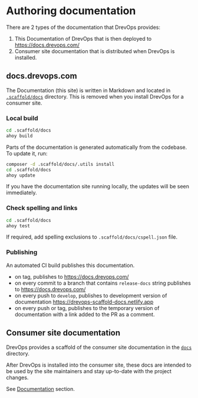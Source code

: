 # Authoring documentation

There are 2 types of the documentation that DrevOps provides:

1. This Documentation of DrevOps that is then deployed
   to https://docs.drevops.com/
2. Consumer site documentation that is distributed when DrevOps is installed.

## docs.drevops.com

The Documentation (this site) is written in Markdown and located in
[`.scaffold/docs`](https://github.com/drevops/scaffold/blob/develop/.scaffold/docs) directory. This is
removed when you install DrevOps for a
consumer site.

### Local build

```bash
cd .scaffold/docs
ahoy build
```

Parts of the documentation is generated automatically from the codebase.
To update it, run:

```bash
composer -d .scaffold/docs/.utils install
cd .scaffold/docs
ahoy update
```

If you have the documentation site running locally, the updates will be seen
immediately.

### Check spelling and links

```bash
cd .scaffold/docs
ahoy test
```

If required, add spelling exclusions to `.scaffold/docs/cspell.json`
file.

### Publishing

An automated CI build publishes this documentation.

- on tag, publishes to https://docs.drevops.com/
- on every commit to a branch that contains `release-docs` string publishes to https://docs.drevops.com/
- on every push to `develop`, publishes to development version of documentation https://drevops-scaffold-docs.netlify.app
- on every push or tag, publishes to the temporary version of documentation with a link added to the PR as a comment.

## Consumer site documentation

DrevOps provides a scaffold of the consumer site documentation in the
[`docs`](https://github.com/drevops/scaffold/blob/develop/docs) directory.

After DrevOps is installed into the consumer site, these docs are intended to
be used by the site maintainers and stay up-to-date with the project changes.

See [Documentation](../../workflows/documentation.mdx) section.
